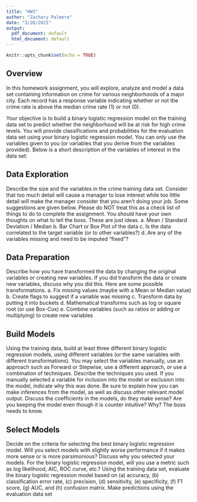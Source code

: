 ```yaml
---
title: "HW3"
author: "Zachary Palmore"
date: "3/26/2021"
output:
  pdf_document: default
  html_document: default
---
```


```r
knitr::opts_chunk$set(echo = TRUE)
```

## Overview 

In this homework assignment, you will explore, analyze and model a data set containing information on crime 
for various neighborhoods of a major city. Each record has a response variable indicating whether or not the crime 
rate is above the median crime rate (1) or not (0).

Your objective is to build a binary logistic regression model on the training data set to predict whether the 
neighborhood will be at risk for high crime levels. You will provide classifications and probabilities for the 
evaluation data set using your binary logistic regression model. You can only use the variables given to you (or 
variables that you derive from the variables provided). Below is a short description of the variables of interest in 
the data set:

## Data Exploration

Describe the size and the variables in the crime training data set. Consider that too much detail will cause a 
manager to lose interest while too little detail will make the manager consider that you aren’t doing your job. Some 
suggestions are given below. Please do NOT treat this as a check list of things to do to complete the assignment. 
You should have your own thoughts on what to tell the boss. These are just ideas.
a. Mean / Standard Deviation / Median
b. Bar Chart or Box Plot of the data
c. Is the data correlated to the target variable (or to other variables?)
d. Are any of the variables missing and need to be imputed “fixed”?


## Data Preparation

Describe how you have transformed the data by changing the original variables or creating new variables. If you 
did transform the data or create new variables, discuss why you did this. Here are some possible transformations.
a. Fix missing values (maybe with a Mean or Median value)
b. Create flags to suggest if a variable was missing
c. Transform data by putting it into buckets
d. Mathematical transforms such as log or square root (or use Box-Cox)
e. Combine variables (such as ratios or adding or multiplying) to create new variables

## Build Models

Using the training data, build at least three different binary logistic regression models, using different variables (or 
the same variables with different transformations). You may select the variables manually, use an approach such 
as Forward or Stepwise, use a different approach, or use a combination of techniques. Describe the techniques 
you used. If you manually selected a variable for inclusion into the model or exclusion into the model, indicate why 
this was done.
Be sure to explain how you can make inferences from the model, as well as discuss other relevant model output.
Discuss the coefficients in the models, do they make sense? Are you keeping the model even though it is counter 
intuitive? Why? The boss needs to know.


## Select Models

Decide on the criteria for selecting the best binary logistic regression model. Will you select models with slightly 
worse performance if it makes more sense or is more parsimonious? Discuss why you selected your models. 
For the binary logistic regression model, will you use a metric such as log likelihood, AIC, ROC curve, etc.? Using 
the training data set, evaluate the binary logistic regression model based on (a) accuracy, (b) classification error
rate, (c) precision, (d) sensitivity, (e) specificity, (f) F1 score, (g) AUC, and (h) confusion matrix. Make predictions 
using the evaluation data set
